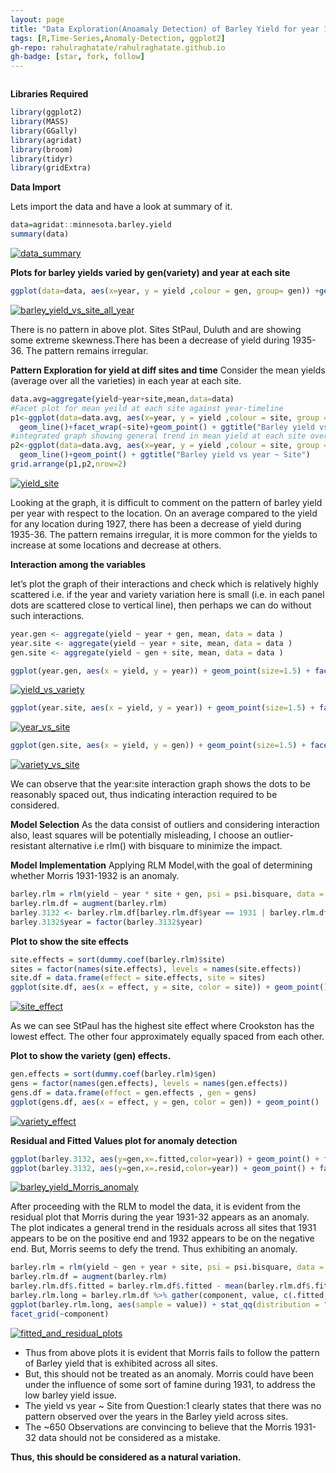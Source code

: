 ---
layout: page
title: "Data Exploration(Anoamaly Detection) of Barley Yield for year 1927-1936"
tags: [R,Time-Series,Anomaly-Detection, ggplot2]
gh-repo: rahulraghatate/rahulraghatate.github.io
gh-badge: [star, fork, follow]
---

```{r,echo = FALSE,message=FALSE,warning=FALSE,error=FALSE,tidy=TRUE,fig.align='center',fig.width=10,fig.height=6}
```
**Libraries Required**
```{r}
library(ggplot2)
library(MASS)
library(GGally)
library(agridat)
library(broom)
library(tidyr)
library(gridExtra)
```

**Data Import**

Lets import the data and have a look at summary of it.
```{r,echo = FALSE,message=FALSE,warning=FALSE,error=FALSE,tidy=TRUE,fig.align='center',fig.width=10,fig.height=6}
data=agridat::minnesota.barley.yield
summary(data)
```

[![data_summary]({{ site.url }}/img/barley_yield/data_summary.JPG)]({{ site.url }}/img/barley_yield/data_summary.JPG)


**Plots for barley yields varied by gen(variety) and year at each site**
```{r,echo = FALSE,message=FALSE,warning=FALSE,error=FALSE,tidy=TRUE,fig.align='center',fig.width=10,fig.height=6}
ggplot(data=data, aes(x=year, y = yield ,colour = gen, group= gen)) +geom_line()+ geom_point() + facet_wrap(~site)+ ggtitle("Barley yield vs year ~ Site for all varieties")
```

[![barley_yield_vs_site_all_year]({{ site.url }}/img/barley_yield/barley_yield_vs_site_year.JPG)]({{ site.url }}/img/barley_yield/barley_yield_vs_site_year.JPG)


There is no pattern in above plot. Sites StPaul, Duluth and  are showing some extreme skewness.There has been a decrease of yield during 1935-36. The pattern remains irregular.

**Pattern Exploration for yield at diff sites and time**
Consider the mean yields (average over all the varieties) in each year at each site.
```{r,echo = FALSE,message=FALSE,warning=FALSE,error=FALSE,tidy=TRUE,fig.align='center',fig.width=10,fig.height=6}
data.avg=aggregate(yield~year+site,mean,data=data)
#Facet plot for mean yeild at each site against year-timeline
p1<-ggplot(data=data.avg, aes(x=year, y = yield ,colour = site, group =site)) + 
  geom_line()+facet_wrap(~site)+geom_point() + ggtitle("Barley yield vs year ~ Site")
#integrated graph showing general trend in mean yield at each site over years 
p2<-ggplot(data=data.avg, aes(x=year, y = yield ,colour = site, group =site)) + 
  geom_line()+geom_point() + ggtitle("Barley yield vs year ~ Site")
grid.arrange(p1,p2,nrow=2)
```

[![yield_site]({{ site.url }}/img/barley_yield/yield_site.JPG)]({{ site.url }}/img/barley_yield/yield_site.JPG)


Looking at the graph, it is difficult to comment on the pattern of barley yield per year with respect to the location. On an average compared to the yield for any location during 1927, there has been a decrease of yield during 1935-36. The pattern remains irregular, it is more common for the yields to increase at some locations and decrease at others.

**Interaction among the variables**

let's plot the graph of their interactions and check which is relatively highly scattered i.e. if the year and variety variation here is small (i.e. in each  panel dots are scattered close to vertical line), then perhaps we can do without such interactions.
```{r,echo = FALSE,message=FALSE,warning=FALSE,error=FALSE,tidy=TRUE,fig.align='center',fig.width=10,fig.height=6}

year.gen <- aggregate(yield ~ year + gen, mean, data = data )
year.site <- aggregate(yield ~ year + site, mean, data = data )
gen.site <- aggregate(yield ~ gen + site, mean, data = data )

ggplot(year.gen, aes(x = yield, y = year)) + geom_point(size=1.5) + facet_wrap(~ gen) + ggtitle("Barley Year:Variety Interaction")
```

[![yield_vs_variety]({{ site.url }}/img/barley_yield/yield_var_interaction.JPG)]({{ site.url }}/img/barley_yield/yield_var_interaction.JPG)

```{r}
ggplot(year.site, aes(x = yield, y = year)) + geom_point(size=1.5) + facet_wrap(~ site) + ggtitle("Barley Year:Site Interaction")
```
[![year_vs_site]({{ site.url }}/img/barley_yield/year_site_interaction.jpg)]({{ site.url }}/img/barley_yield/year_site_interaction.jpg)

```{r}
ggplot(gen.site, aes(x = yield, y = gen)) + geom_point(size=1.5) + facet_wrap(~ site) + ggtitle("Barley Variety:Site Interaction")
```
[![variety_vs_site]({{ site.url }}/img/barley_yield/variety_site_int.jpg)]({{ site.url }}/img/barley_yield/variety_site_int.jpg)

We can observe that the year:site interaction graph shows the dots to be reasonably spaced out, thus indicating interaction required to be considered.

**Model Selection**
As the data consist of outliers and considering interaction also, least squares will be potentially misleading, I choose an outlier-resistant alternative i.e rlm() with bisquare to minimize the impact.

**Model Implementation**
Applying RLM Model,with the goal of determining whether Morris 1931-1932 is an anomaly.
```{r,echo = FALSE,message=FALSE,warning=FALSE,error=FALSE,tidy=TRUE,fig.align='center',fig.width=10,fig.height=6}
barley.rlm = rlm(yield ~ year * site + gen, psi = psi.bisquare, data = data)
barley.rlm.df = augment(barley.rlm)
barley.3132 <- barley.rlm.df[barley.rlm.df$year == 1931 | barley.rlm.df$year == 1932,]
barley.3132$year = factor(barley.3132$year)
```
**Plot to show the site effects**
```{r,echo = FALSE,message=FALSE,warning=FALSE,error=FALSE,tidy=TRUE,fig.align='center',fig.width=10,fig.height=6}
site.effects = sort(dummy.coef(barley.rlm)$site)
sites = factor(names(site.effects), levels = names(site.effects))
site.df = data.frame(effect = site.effects, site = sites)
ggplot(site.df, aes(x = effect, y = site, color = site)) + geom_point()
```

[![site_effect]({{ site.url }}/img/barley_yield/effect.jpg)]({{ site.url }}/img/barley_yield/effect.jpg)


As we can see StPaul has the highest site effect where Crookston has the lowest effect. The other four approximately equally spaced from each other.

**Plot to show the variety (gen) effects.**
```{r,echo = FALSE,message=FALSE,warning=FALSE,error=FALSE,tidy=TRUE,fig.align='center',fig.width=10,fig.height=6}
gen.effects = sort(dummy.coef(barley.rlm)$gen)
gens = factor(names(gen.effects), levels = names(gen.effects))
gens.df = data.frame(effect = gen.effects , gen = gens)
ggplot(gens.df, aes(x = effect, y = gen, color = gen)) + geom_point()
```

[![variety_effect]({{ site.url }}/img/barley_yield/effect_2.jpg)]({{ site.url }}/img/barley_yield/effect_2.jpg)



**Residual and Fitted Values plot for anomaly detection**
```{r,echo = FALSE,message=FALSE,warning=FALSE,error=FALSE,tidy=TRUE,fig.align='center',fig.width=10,fig.height=6}
ggplot(barley.3132, aes(y=gen,x=.fitted,color=year)) + geom_point() + facet_wrap(~ site)+ ggtitle("Fitted Plot for year 1931-32 of the Barley yield wrt Site ")
ggplot(barley.3132, aes(y=gen,x=.resid,color=year)) + geom_point() + facet_wrap(~ site)+ ggtitle("Residual Plot for year 1931-32 of the Barley yield wrt Site ")
```

[![barley_yield_Morris_anomaly]({{ site.url }}/img/barley_yield/yield_31_32_Morris_anomaly.jpg)]({{ site.url }}/img/barley_yield/yield_31_32_Morris_anomaly.jpg)


After proceeding with the RLM to model the data, it is evident from the residual plot that Morris during the year 1931-32 appears as an anomaly. The plot indicates a general trend in the residuals across all sites that 1931 appears to be on the positive end and 1932 appears to be on the negative end. But, Morris seems to defy the trend. Thus exhibiting an anomaly.
```{r,echo = FALSE,message=FALSE,warning=FALSE,error=FALSE,tidy=TRUE,fig.align='center',fig.width=10,fig.height=6}
barley.rlm = rlm(yield ~ gen + year + site, psi = psi.bisquare, data = data)
barley.rlm.df = augment(barley.rlm)
barley.rlm.df$.fitted = barley.rlm.df$.fitted - mean(barley.rlm.df$.fitted)
barley.rlm.long = barley.rlm.df %>% gather(component, value, c(.fitted, .resid))
ggplot(barley.rlm.long, aes(sample = value)) + stat_qq(distribution = "qunif") +
facet_grid(~component)
```

[![fitted_and_residual_plots]({{ site.url }}/img/barley_yield/fitted_vs_residual.jpg)]({{ site.url }}/img/barley_yield/fitted_vs_residual.jpg)


* Thus from above plots it is evident that Morris fails to follow the pattern of Barley yield that is exhibited across all sites. 
* But, this should not be treated as an anomaly. Morris could have been under the influence of some sort of famine during 1931, to address the low barley yield issue.
* The yield vs year ~ Site from Question:1 clearly states that there was no pattern observed over the years in the Barley yield across sites.
* The ~650 Observations are convincing to believe that the Morris 1931-32 data should not be considered as a mistake. \

**Thus, this should be considered as a natural variation.**
